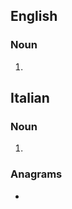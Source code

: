 ==English==

===Noun===
{{head|en|noun form}}

# {{plural of|en|frottola}}

==Italian==

===Noun===
{{head|it|noun plural form|g=f}}

# {{plural of|it|frottola}}

===Anagrams===
* {{l|it|flotterò}}